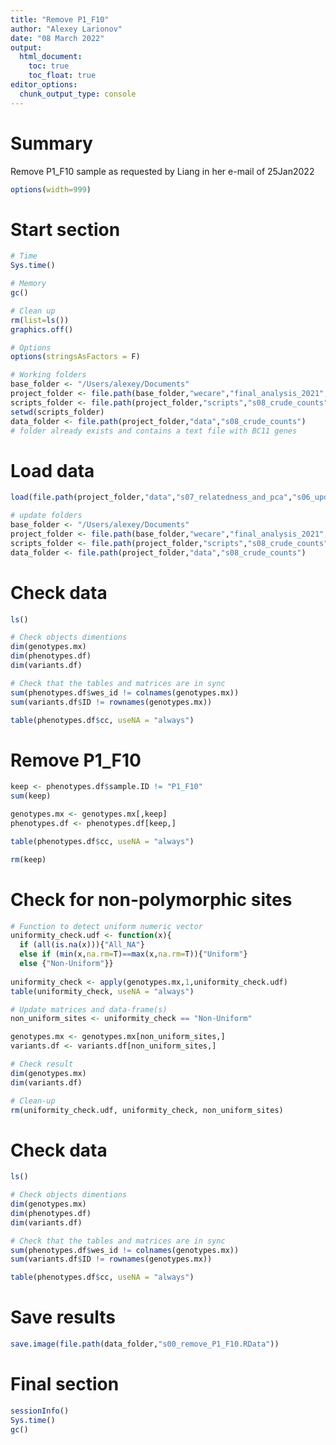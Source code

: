 ```yaml
---
title: "Remove P1_F10"
author: "Alexey Larionov"
date: "08 March 2022"
output:
  html_document:
    toc: true
    toc_float: true
editor_options:
  chunk_output_type: console
---
```


# Summary

Remove P1_F10 sample as requested by Liang in her e-mail of 25Jan2022

<style>
pre{
  overflow-x: auto;
}
pre code{
  word-wrap: normal;
  white-space: pre;
}
</style>

```r
options(width=999)
```

# Start section

```r

# Time
Sys.time()

# Memory
gc()

# Clean up
rm(list=ls())
graphics.off()

# Options
options(stringsAsFactors = F)

# Working folders
base_folder <- "/Users/alexey/Documents"
project_folder <- file.path(base_folder,"wecare","final_analysis_2021","reanalysis_2022","wes","s02_wes_wecare_nfe")
scripts_folder <- file.path(project_folder,"scripts","s08_crude_counts")
setwd(scripts_folder)
data_folder <- file.path(project_folder,"data","s08_crude_counts")
# folder already exists and contains a text file with BC11 genes

```

# Load data

```r

load(file.path(project_folder,"data","s07_relatedness_and_pca","s06_update_main_dataset.RData"))

# update folders
base_folder <- "/Users/alexey/Documents"
project_folder <- file.path(base_folder,"wecare","final_analysis_2021","reanalysis_2022","wes","s02_wes_wecare_nfe")
scripts_folder <- file.path(project_folder,"scripts","s08_crude_counts")
data_folder <- file.path(project_folder,"data","s08_crude_counts")

```

# Check data

```r

ls()

# Check objects dimentions
dim(genotypes.mx)
dim(phenotypes.df)
dim(variants.df)

# Check that the tables and matrices are in sync
sum(phenotypes.df$wes_id != colnames(genotypes.mx))
sum(variants.df$ID != rownames(genotypes.mx))

table(phenotypes.df$cc, useNA = "always")

```

# Remove P1_F10

```r

keep <- phenotypes.df$sample.ID != "P1_F10"
sum(keep)

genotypes.mx <- genotypes.mx[,keep]
phenotypes.df <- phenotypes.df[keep,]

table(phenotypes.df$cc, useNA = "always")

rm(keep)

```

# Check for non-polymorphic sites

```r
# Function to detect uniform numeric vector
uniformity_check.udf <- function(x){
  if (all(is.na(x))){"All_NA"}
  else if (min(x,na.rm=T)==max(x,na.rm=T)){"Uniform"}
  else {"Non-Uniform"}}
    
uniformity_check <- apply(genotypes.mx,1,uniformity_check.udf)
table(uniformity_check, useNA = "always")

# Update matrices and data-frame(s)
non_uniform_sites <- uniformity_check == "Non-Uniform"

genotypes.mx <- genotypes.mx[non_uniform_sites,]
variants.df <- variants.df[non_uniform_sites,]

# Check result
dim(genotypes.mx)
dim(variants.df)

# Clean-up
rm(uniformity_check.udf, uniformity_check, non_uniform_sites)

```

# Check data

```r

ls()

# Check objects dimentions
dim(genotypes.mx)
dim(phenotypes.df)
dim(variants.df)

# Check that the tables and matrices are in sync
sum(phenotypes.df$wes_id != colnames(genotypes.mx))
sum(variants.df$ID != rownames(genotypes.mx))

table(phenotypes.df$cc, useNA = "always")

```

# Save results

```r

save.image(file.path(data_folder,"s00_remove_P1_F10.RData"))

```

# Final section

```r

sessionInfo()
Sys.time()
gc()

```
